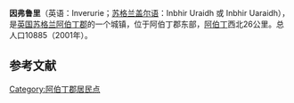 {{多個問題|
{{expand|time=2014-09-21T15:09:42+00:00}}
{{unreferenced|time=2014-09-21T15:09:42+00:00}}
{{update|time=2014-09-21T15:09:42+00:00}}
}}
{{Infobox settlement
| name                    = 因弗鲁里
| native_name             = Inverurie
| settlement_type         = 城镇
| image_skyline           = Inverurie Town Hall.jpg
| imagesize               = 
| image_caption           = 
| image_flag              = 
| flag_size               = 
| image_shield            = 
| shield_size             = 
| pushpin_map             = Scotland
| pushpin_label_position  = 
| pushpin_map_caption     = 在苏格兰的位置
| latd  =57.28 |latm  =  |lats  = |latNS  = N 
| longd =2.38  |longm = |longs = |longEW = W 
| coordinates_type        = region:ES_type:city
| coordinates_display     = inline,title
| subdivision_type        = 国家
| subdivision_name        = 英国
| subdivision_type1       = [[英国行政区划|组成国]]
| subdivision_name1       = [[苏格兰|苏格兰]]
| subdivision_type2       = [[苏格兰行政区划|统一管理区]]
| subdivision_name2       = [[阿伯丁郡|阿伯丁郡]]
| area_total_km2          =  
| elevation_m             =  
| population_total        = 10885
| population_as_of        = 2001年
| population_density_km2  =  
| website                 = 
| footnotes               = 
}}
'''因弗鲁里'''（英语：Inverurie；[[苏格兰盖尔语|苏格兰盖尔语]]：Inbhir Uraidh 或 Inbhir Uaraidh），是[[英国|英国]][[苏格兰|苏格兰]][[阿伯丁郡|阿伯丁郡]]的一个城镇，位于阿伯丁郡东部，[[阿伯丁|阿伯丁]]西北26公里。总人口10885（2001年）。

==参考文献==
{{reflist}}

[[Category:阿伯丁郡居民点|Category:阿伯丁郡居民点]]